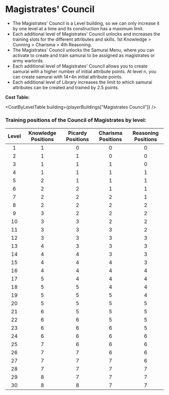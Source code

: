 
# Magistrates' Council

- The Magistrates' Council is a <Link to="/docs/game-concepts/buildings#types-of-buildings">Level building</Link>, so we can only increase it by one level at a time and its construction has a maximum limit.
- Each additional level of Magistrates' Council unlocks and increases the training slots for the different attributes and skills. 1st Knowledge &gt; Cunning &gt; Charisma &gt; 4th Reasoning.
- The Magistrates' Council unlocks the <Link to='/docs/game-menu/advanced-menu/samurais'>Samurai Menu</Link>, where you can activate to create and train samurai to be assigned as magistrates or army warlords.
- Each additional level of Magistrates' Council allows you to create samurai with a higher number of initial attribute points. At level n, you can create samurai with 14+4n initial attribute points.
- Each additional level of <Link to="/docs/game-concepts/buildings/commercial-political/library">Library</Link> increases the limit to which samurai attributes can be created and trained by 2.5 points.

**Cost Table:**

<CostByLevelTable building={playerBuildings["Magistrates Council"]} />

### Training positions of the Council of Magistrates by level:

| Level | Knowledge Positions | Picardy Positions | Charisma Positions | Reasoning Positions |
| :---: | :-----------------: | :---------------: | :----------------: | :-----------------: |
|   1   |          1          |         0         |         0          |          0          |
|   2   |          1          |         1         |         0          |          0          |
|   3   |          1          |         1         |         1          |          0          |
|   4   |          1          |         1         |         1          |          1          |
|   5   |          2          |         1         |         1          |          1          |
|   6   |          2          |         2         |         1          |          1          |
|   7   |          2          |         2         |         2          |          1          |
|   8   |          2          |         2         |         2          |          2          |
|   9   |          3          |         2         |         2          |          2          |
|  10   |          3          |         3         |         2          |          2          |
|  11   |          3          |         3         |         3          |          2          |
|  12   |          3          |         3         |         3          |          3          |
|  13   |          4          |         3         |         3          |          3          |
|  14   |          4          |         4         |         3          |          3          |
|  15   |          4          |         4         |         4          |          3          |
|  16   |          4          |         4         |         4          |          4          |
|  17   |          5          |         4         |         4          |          4          |
|  18   |          5          |         5         |         4          |          4          |
|  19   |          5          |         5         |         5          |          4          |
|  20   |          5          |         5         |         5          |          5          |
|  21   |          6          |         5         |         5          |          5          |
|  22   |          6          |         6         |         5          |          5          |
|  23   |          6          |         6         |         6          |          5          |
|  24   |          6          |         6         |         6          |          6          |
|  25   |          7          |         6         |         6          |          6          |
|  26   |          7          |         7         |         6          |          6          |
|  27   |          7          |         7         |         7          |          6          |
|  28   |          7          |         7         |         7          |          7          |
|  29   |          8          |         7         |         7          |          7          |
|  30   |          8          |         8         |         7          |          7          |